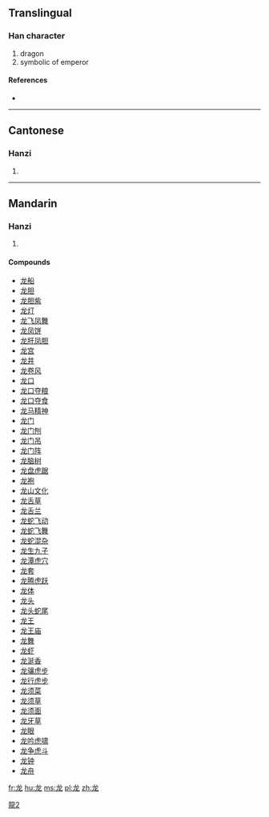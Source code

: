{{see|龍}}<!-- may be replaced by zh-forms -->
==Translingual==

===Han character===
{{Han char|rn=212|rad=龙|as=00|sn=5|four=|canj=戈大心 (IKP)}}

# dragon
# symbolic of emperor

====References====
* {{Han ref|kx=1537.251|hdz=74804.010|uh=9F99|ud=40857}}

----

==Cantonese==

===Hanzi===
{{yue-hanzi|jyut=|y=lung4}}

# {{defn|Cantonese}}

----

==Mandarin==

===Hanzi===
{{cmn-hanzi|tra=龍|pin=[[lóng]] ([[long2]])|wg=lung<sup>2</sup>}}

# {{defn|Mandarin}}

====Compounds====
* [[龙船]]
* [[龙胆]]
* [[龙胆紫]]
* [[龙灯]]
* [[龙飞凤舞]]
* [[龙凤饼]]
* [[龙肝凤胆]]
* [[龙宫]]
* [[龙井]]
* [[龙卷风]]
* [[龙口]]
* [[龙口夺粮]]
* [[龙口夺食]]
* [[龙马精神]]
* [[龙门]]
* [[龙门刨]]
* [[龙门吊]]
* [[龙门阵]]
* [[龙脑树]]
* [[龙盘虎踞]]
* [[龙袍]]
* [[龙山文化]]
* [[龙舌草]]
* [[龙舌兰]]
* [[龙蛇飞动]]
* [[龙蛇飞舞]]
* [[龙蛇混杂]]
* [[龙生九子]]
* [[龙潭虎穴]]
* [[龙套]]
* [[龙腾虎跃]]
* [[龙体]]
* [[龙头]]
* [[龙头蛇尾]]
* [[龙王]]
* [[龙王庙]]
* [[龙舞]]
* [[龙虾]]
* [[龙涎香]]
* [[龙骧虎步]]
* [[龙行虎步]]
* [[龙须菜]]
* [[龙须草]]
* [[龙须面]]
* [[龙牙草]]
* [[龙眼]]
* [[龙吟虎啸]]
* [[龙争虎斗]]
* [[龙钟]]
* [[龙舟]]

[[Category:CJKV characters simplified differently in Japan and China|龍2]]

[[fr:龙]]
[[hu:龙]]
[[ms:龙]]
[[pl:龙]]
[[zh:龙]]
